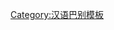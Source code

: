 {{User language-4|zh-xiangnan|该用户能以'''[[:Category:Zh-xiangnan-4 使用者|-{zh-hans:地道; zh-hant:道地}-]]'''的'''[[:Category:Zh-xiangnan 使用者|湘南土话]]'''进行交流。|湘南土话|12|9}}<noinclude>[[Category:汉语巴别模板]]</noinclude>
